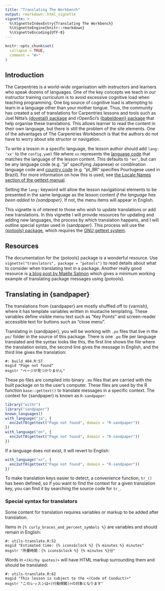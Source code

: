 ```yaml
---
title: "Translating The Workbench"
output: rmarkdown::html_vignette
vignette: >
  %\VignetteIndexEntry{Translating The Workbench}
  %\VignetteEngine{knitr::rmarkdown}
  %\VignetteEncoding{UTF-8}
---
```


```r
knitr::opts_chunk$set(
  collapse = TRUE,
  comment = "#>"
)
```

## Introduction

The Carpentries is a world-wide organisation with instructors and learners who
speak dozens of languages. One of the key concepts we teach in our instructor
training curriculum is to avoid excessive cognitive load when teaching
programming. One big source of cognitive load is attempting to learn in a
language other than your mother tongue. Thus, the community has created a set
of translations for Carpentries lessons and tools such as Joel Nitta's
[{dovetail} package](https://github.com/joelnitta/dovetail#readme) and
rOpenSci's [{babeldown} package](https://docs.ropensci.org/babeldown/) that
help organise these translations. This allows learner to read the content in
their own language, but there is still the problem of the site elements. One of
the advantages of The Carpentries Workbench is that the authors do not have to
worry about site structor or navigation. 

To write a lesson in a specific language, the lesson author should add `lang:
'xx'` to the `config.yaml` file where `xx` represents the [language
code](https://www.gnu.org/software/gettext/manual/html_node/Usual-Language-Codes.html)
that matches the language of the lesson content. This defaults to `"en"`, but
can be any language code (e.g. "ja" specifying Japanese) or combination
language code and [country
code](https://www.gnu.org/software/gettext/manual/html_node/Country-Codes.html)
(e.g. "pt_BR" specifies Pourtugese used in Brazil). For more information on how
this is used, see [the Locale Names section of the gettext
manual](https://www.gnu.org/software/gettext/manual/html_node/Locale-Names.html).

Setting the `lang:` keyword will allow the lesson navigational elements to be
presented in the same language as the lesson content _if the language has been
added to {sandpaper}_. If not, the menu items will appear in English. 

This vignette is of interest to those who wish to update
translations or add new translations. In this vignette I will provide resources
for updating and adding new languages, the process by which translation happens,
and I will outline special syntax used in {sandpaper}. This process will use the
[{potools} package](https://michaelchirico.github.io/potools/), which requires
the [GNU gettext system](https://www.gnu.org/software/gettext/).

## Resources

The documentation for the {potools} package is a wonderful resource. 
Use `vignette("translators", package = "potools")` to read details about what to
consider when translating text in a package. Another really good resource is
[a blog post by Maëlle Salmon](https://masalmon.eu/2023/10/06/potools-mwe/)
which gives a minimum working example of translating package messages using
{potools}. 


## Translating in {sandpaper}

The translations from {sandpaper} are mostly shuffled off to {varnish}, where it
has template variables written in mustache templating. These variables define
visible menu text such as "Key Points" and screen-reader accessible text for
buttons such as "close menu". 

Translating in {sandpaper}, you will be working with `.po` files that live in
the `po/` folder in the source of this package. There is one `.po` file per
language translated and the syntax looks like this, the first line shows the
file where the translation exists, the second line gives the message in English,
and the third line gives the translation:

```po
#: build_404.R:57
msgid "Page not found"
msgstr "ページが見つかりません"
```

These po files are compiled into binary `.mo` files that are carried with the
built package on to the user's computer. These files are used by the R function
`base::gettext()` to translate messages in a specific context. The context for
{sandpaper} is known as `R-sandpaper`:


```r
library("withr")
library("sandpaper")
known_languages()
with_language("ja", {
  enc2utf8(gettext("Page not found", domain = "R-sandpaper"))
})
with_language("en", {
  enc2utf8(gettext("Page not found", domain = "R-sandpaper"))
})
```

If a language does not exist, it will revert to English:

```r
with_language("xx", {
  enc2utf8(gettext("Page not found", domain = "R-sandpaper"))
})
```

To make translation keys easier to detect, a convenience function, `tr_()` has
been defined, so if you want to find the context for a given translation key,
you can find it by searching the source code for `tr_`.

### Special syntax for translators

Some content for translation requires variables or markup to be added after
translation. 

Items in `{% curly_braces_and_percent_symbols %}` are variables and should
remain in English:

```po
#: utils-translate.R:52
msgid "Estimated time: {% icons$clock %} {% minutes %} minutes"
msgstr "所要時間：{% icons$clock %} {% minutes %}分"
```

Words in `<(kirby quotes)>` will have HTML markup surrounding them and should be
translated:

```
#: utils-translate.R:62
msgid "This lesson is subject to the <(Code of Conduct)>"
msgstr "このレッスンは<(行動規範)>の対象となります"
```


